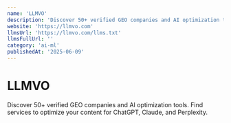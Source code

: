 ```yaml
---
name: 'LLMVO'
description: 'Discover 50+ verified GEO companies and AI optimization tools. Find services to optimize your content for ChatGPT, Claude, and Perplexity.'
website: 'https://llmvo.com'
llmsUrl: 'https://llmvo.com/llms.txt'
llmsFullUrl: ''
category: 'ai-ml'
publishedAt: '2025-06-09'
---
```


# LLMVO

Discover 50+ verified GEO companies and AI optimization tools. Find services to optimize your content for ChatGPT, Claude, and Perplexity.
